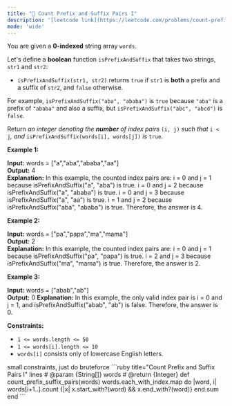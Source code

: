 ```yaml
---
title: "🧩 Count Prefix and Suffix Pairs I"
description: '[leetcode link](https://leetcode.com/problems/count-prefix-and-suffix-pairs-i/description/)'
mode: 'wide'
---
```

<Tabs>
  <Tab title="Question" icon="circle-question" iconType="regular">
    <Card>
      <p>You are given a <strong>0-indexed</strong> string array <code>words</code>.</p>  <p>Let&#39;s define a <strong>boolean</strong> function <code>isPrefixAndSuffix</code> that takes two strings, <code>str1</code> and <code>str2</code>:</p>  <ul>  <li><code>isPrefixAndSuffix(str1, str2)</code> returns <code>true</code> if <code>str1</code> is <strong>both</strong> a <span data-keyword="string-prefix">prefix</span> and a <span data-keyword="string-suffix">suffix</span> of <code>str2</code>, and <code>false</code> otherwise.</li> </ul>  <p>For example, <code>isPrefixAndSuffix(&quot;aba&quot;, &quot;ababa&quot;)</code> is <code>true</code> because <code>&quot;aba&quot;</code> is a prefix of <code>&quot;ababa&quot;</code> and also a suffix, but <code>isPrefixAndSuffix(&quot;abc&quot;, &quot;abcd&quot;)</code> is <code>false</code>.</p>  <p>Return <em>an integer denoting the <strong>number</strong> of index pairs </em><code>(i, j)</code><em> such that </em><code>i &lt; j</code><em>, and </em><code>isPrefixAndSuffix(words[i], words[j])</code><em> is </em><code>true</code><em>.</em></p>   <p><strong class="example">Example 1:</strong></p>   <strong>Input:</strong> words = [&quot;a&quot;,&quot;aba&quot;,&quot;ababa&quot;,&quot;aa&quot;] <br/> <strong>Output:</strong> 4 <br/> <strong>Explanation:</strong> In this example, the counted index pairs are: i = 0 and j = 1 because isPrefixAndSuffix(&quot;a&quot;, &quot;aba&quot;) is true. i = 0 and j = 2 because isPrefixAndSuffix(&quot;a&quot;, &quot;ababa&quot;) is true. i = 0 and j = 3 because isPrefixAndSuffix(&quot;a&quot;, &quot;aa&quot;) is true. i = 1 and j = 2 because isPrefixAndSuffix(&quot;aba&quot;, &quot;ababa&quot;) is true. Therefore, the answer is 4.  <p><strong class="example">Example 2:</strong></p>   <strong>Input:</strong> words = [&quot;pa&quot;,&quot;papa&quot;,&quot;ma&quot;,&quot;mama&quot;] <br/> <strong>Output:</strong> 2 <br/> <strong>Explanation:</strong> In this example, the counted index pairs are: i = 0 and j = 1 because isPrefixAndSuffix(&quot;pa&quot;, &quot;papa&quot;) is true. i = 2 and j = 3 because isPrefixAndSuffix(&quot;ma&quot;, &quot;mama&quot;) is true. Therefore, the answer is 2.    <p><strong class="example">Example 3:</strong></p>   <strong>Input:</strong> words = [&quot;abab&quot;,&quot;ab&quot;] <br/> <strong>Output:</strong> 0 <strong>Explanation: </strong>In this example, the only valid index pair is i = 0 and j = 1, and isPrefixAndSuffix(&quot;abab&quot;, &quot;ab&quot;) is false. Therefore, the answer is 0.   <p><strong>Constraints:</strong></p>  <ul>  <li><code>1 &lt;= words.length &lt;= 50</code></li>  <li><code>1 &lt;= words[i].length &lt;= 10</code></li>  <li><code>words[i]</code> consists only of lowercase English letters.</li> </ul> 
    </Card>
  </Tab>
  <Tab title="Solution" icon="lightbulb" iconType="regular" >
    <Card>
      small constraints, just do bruteforce
</Card>
  <Expandable title="code">
    <CodeGroup dropdown>
```ruby title="Count Prefix and Suffix Pairs I" lines
# @param {String[]} words
# @return {Integer}
def count_prefix_suffix_pairs(words)
  words.each_with_index.map do |word, i|
    words[i+1..].count {|x| x.start_with?(word) && x.end_with?(word)}
  end.sum
end
```
    </CodeGroup>
  </Expandable>
  </Tab>
</Tabs>